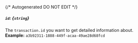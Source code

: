 {/* Autogenerated DO NOT EDIT  */}
##### `id`: *{`string`}*
The `transaction.id` you want to get detailed information about.
<br/>
**Example:** `a3b92311-1888-449f-acaa-49ae28d68fcd`

